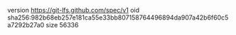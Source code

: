 version https://git-lfs.github.com/spec/v1
oid sha256:982b68eb257e181ca55e33bb807158764496894da907a42b6f60c5a7292b27a0
size 56336
